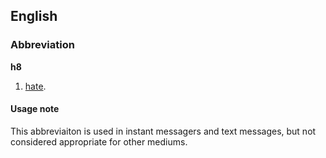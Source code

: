 ==English==

===Abbreviation===
'''h8'''

# {{context|internet slang|text messaging}} [[hate]]. 

====Usage note====
This abbreviaiton is used in instant messagers and text messages, but not considered appropriate for other mediums.